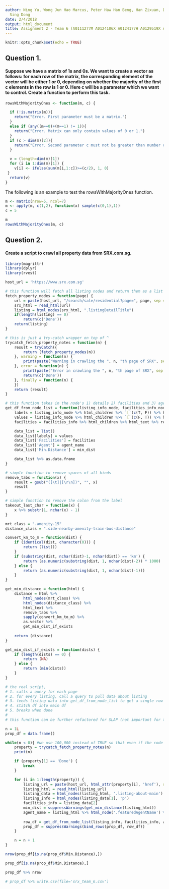 ```yaml
---
author: Ning Yu, Wong Jun Hao Marcus, Peter Haw Han Beng, Han Zixuan, Daniel Wong
  Sing Dong
date: 2/4/2018
output: html_document
title: Assignment 2 - Team 6 (A0111277M A0124106X A0124177H A0129519X A0130771M)
---
```


```r
knitr::opts_chunk$set(echo = TRUE)
```

## Question 1.
#### Suppose we have a matrix of 1s and 0s. We want to create a vector as follows: for each row of the matrix, the corresponding element of the vector will be either 1 or 0, depending on whether the majority of the first c elements in the row is 1 or 0. Here c will be a parameter which we want to control. Create a function to perform this task.

```r
rowsWithMajorityOnes <- function(m, c) {

  if (!is.matrix(m)){
    return("Error. First parameter must be a matrix.")
  }
  else if (any((m==0)+(m==1) != 1)){
    return("Error. Matrix can only contain values of 0 or 1.")
  }
  if (c > dim(m)[2]){
    return("Error. Second parameter c must not be greater than number of columns in matrix.")
  }

  v = (length=dim(m)[1])
  for (i in 1:dim(m)[1]) {
    v[i] <- ifelse(sum(m[i,1:c])>=(c/2), 1, 0)
 }
  return(v)
}
```

The following is an example to test the rowsWithMajorityOnes function.

```r
m <- matrix(nrow=5, ncol=7)
m <- apply(m, c(1,2), function(x) sample(c(0,1),1))
c = 5

m
rowsWithMajorityOnes(m, c)
```

## Question 2.
#### Create a script to crawl all property data from SRX.com.sg.

```r
library(magrittr)
library(dplyr)
library(rvest)

host_url = 'https://www.srx.com.sg'
```

```r
# this function will fetch all listing nodes and return them as a list
fetch_property_nodes = function(page) {
    url = paste(host_url, "/search/sale/residential?page=", page, sep = "")
    srx_html = read_html(url)
    listing = html_nodes(srx_html, ".listingDetailTitle")
    if(length(listing) == 0)
        return(c('Done'))
    return(listing)
}
```

```r
# this is just a try-catch wrapper on top of ^
trycatch_fetch_property_notes = function(n) {
    result = tryCatch({
        return (fetch_property_nodes(n))
    }, warning = function(n) {
        print(paste("Warning in crawling the ", n, "th page of SRX", sep = ""))
    }, error = function(n) {
        print(paste("Error in crawling the ", n, "th page of SRX", sep = ""))
        return(c('Done'))
    }, finally = function(n) {
    })
    return (result)
}
```

```r
# this function takes in the node's 1) details 2) facilities and 3) agent name and spits out a single-row df for entry
get_df_from_node_list = function(listing_info_node, facilities_info_node, agent_name, min_dist) {
    labels = listing_info_node %>% html_children %>% `[`(c(T, F)) %>% html_text %>% takeout_last_char
    values = listing_info_node %>% html_children %>% `[`(c(F, T)) %>% html_text %>% remove_tabs
    facilities = facilities_info %>% html_children %>% html_text %>% remove_tabs %>% paste(collapse=' | ')

    data_list = list()
    data_list[labels] = values
    data_list['Facilities'] = facilities
    data_list['Agent'] = agent_name
    data_list['Min.Distance'] = min_dist

    data_list %>% as.data.frame
}
```

```r
# simple function to remove spaces of all kinds
remove_tabs = function(x) {
    result = gsub("([\t]|[\r\n])", "", x)
    result
}

# simple function to remove the colon from the label
takeout_last_char = function(x) {
    x %>% substr(1, nchar(x) - 1)
}
```

```r
mrt_class = ".amenity-15"
distance_class = ".side-nearby-amenity-train-bus-distance"
```

```r
convert_km_to_m = function(dist) {
    if (identical(dist, character(0))) {
        return (list())
    }
    if (substring(dist, nchar(dist)-1, nchar(dist)) == 'km') {
        return (as.numeric(substring(dist, 1, nchar(dist)-2)) * 1000)
    } else {
        return (as.numeric(substring(dist, 1, nchar(dist)-1)))
    }
}
```

```r
get_min_distance = function(html) {
    distance = html %>%
        html_nodes(mrt_class) %>%
        html_nodes(distance_class) %>%
        html_text %>%
        remove_tabs %>%
        sapply(convert_km_to_m) %>% 
        as.vector %>% 
        get_min_dist_if_exists
    
    return (distance)
}
```

```r
get_min_dist_if_exists = function(dists) {
    if (length(dists) == 0) {
        return (NA)
    } else {
        return (min(dists))
    }
}
```

```r
# the real script,
# 1. calls a query for each page
# 2. for every listing, call a query to pull data about listing
# 3. feeds listing data into get_df_from_node_list to get a single row df
# 4. stitch df into main df
# 5. breaks when done
#
# this function can be further refactored for SLAP (not important for this mod)

n = 1L
prop_df = data.frame()

while(n < 0){ #we use 100,000 instead of TRUE so that even if the code fails, we don't go on forever
    property = trycatch_fetch_property_notes(n)
    print(n)

    if (property[1] == 'Done') {
        break
    }

    for (i in 1:length(property)) {
        listing_url = paste(host_url, html_attr(property[i], 'href'), sep="")
        listing_html = read_html(listing_url)
        listing_data = html_nodes(listing_html, '.listing-about-main')
        listing_info = html_nodes(listing_data[1], 'p')
        facilities_info = listing_data[2]
        min_dist = suppressWarnings(get_min_distance(listing_html))
        agent_name = listing_html %>% html_node('.featuredAgentName') %>% html_text
        
        row_df = get_df_from_node_list(listing_info, facilities_info, agent_name, min_dist)
        prop_df = suppressWarnings(bind_rows(prop_df, row_df))
    }

    n = n + 1
}
```

```r
nrow(prop_df[is.na(prop_df$Min.Distance),])
```

```r
prop_df[is.na(prop_df$Min.Distance),]
```

```r
prop_df %>% nrow
```

```r
# prop_df %>% write.csv(file='srx_team_6.csv')
```
